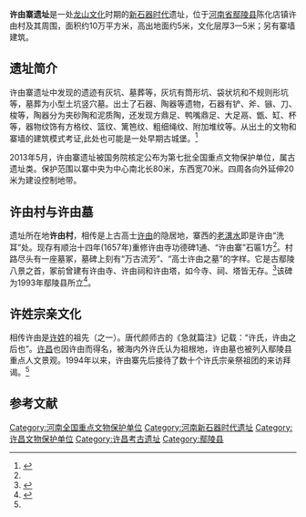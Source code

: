 {{文物保护单位
| 级别 = 全国
| 名称 = 许由寨遗址
| 图片 = 
| 所在 = [[河南省|河南省]][[鄢陵县|鄢陵县]]
| 分类 = 古遗址
| 时代 = 新石器时代
| 编号 = 7-0277
| 登录 = 2013年3月5日
}}

'''许由寨遗址'''是一处[[龙山文化|龙山文化]]时期的[[新石器时代|新石器时代]]遗址，位于[[河南省|河南省]][[鄢陵县|鄢陵县]]陈化店镇许由村及其周围，面积约10万平方米，高出地面约5米，文化层厚3—5米；另有寨墙建筑。

== 遗址简介 ==
许由寨遗址中发现的遗迹有灰坑、墓葬等，灰坑有筒形坑、袋状坑和不规则形坑等，墓葬为小型土坑竖穴墓。出土了石器、陶器等遗物，石器有铲、斧、镞、刀、梭等，陶器分为夹砂陶和泥质陶，还发现方鼎足、鸭嘴鼎足、大足鬲、甑、缸、杯等，器物纹饰有方格纹、篮纹、篱笆纹、粗细绳纹、附加堆纹等。从出土的文物和寨墙的建筑模式考证,此处也可能是一处早期古城堡。<ref name="wwj">{{cite web |title=许由寨遗址 |url=http://www.haww.gov.cn/sitesources/hnwwj/page_html5/wwly/wwdt/xcs/wwbhdw/article9a498a6423ed44c181cf9d675f231e85.html |publisher=河南省文物局 |accessdate=2021-02-22 |archiveurl=https://web.archive.org/web/20210222062218/http://www.haww.gov.cn/sitesources/hnwwj/page_html5/wwly/wwdt/xcs/wwbhdw/article9a498a6423ed44c181cf9d675f231e85.html |archivedate=2021-02-22 |dead-url=no }}</ref>

2013年5月，许由寨遗址被国务院核定公布为第七批全国重点文物保护单位，属古遗址类。保护范围以寨中央为中心南北长80米，东西宽70米。四周各向外延伸20米为建设控制地带。

== 许由村与许由墓 ==
遗址所在地'''许由村'''，相传是上古高士[[许由|许由]]的隐居地，寨西的[[老潩水|老潩水]]即是许由“洗耳”处。现存有顺治十四年(1657年)重修许由寺功德碑1通、“许由寨”石匾1方<ref name="wwj"></ref>。村路尽头有一座墓冢，墓碑上刻有“万古流芳”、“高士许由之墓”的字样。它是古鄢陵八景之首，冢前曾建有许由寺、许由祠和许由塔，如今寺、祠、塔皆无存。<ref name="晨报">{{cite news |author1=张莉莉 |title=许由寨：一座远古时期的城堡 |url=http://szb.21xc.com/xccb/PC/att/202004/16/03c25fb3-fc9c-42c7-8f21-d0b31f34e702.pdf |accessdate=2021-02-22 |work=许昌晨报 |date=2020年4月16日 |archiveurl=https://web.archive.org/web/20210222070040/http://szb.21xc.com/xccb/PC/att/202004/16/03c25fb3-fc9c-42c7-8f21-d0b31f34e702.pdf |archivedate=2021-02-22 |dead-url=no }}</ref>该碑为1993年鄢陵县所立<ref>{{cite web |title=鄢陵许由墓 |url=https://www.lx3633.com/post/3147.html |website=安阳旅游网 |accessdate=2021-02-22 |archiveurl=https://web.archive.org/web/20210222082127/https://www.lx3633.com/post/3147.html |archivedate=2021-02-22 |dead-url=no }}</ref>。

== 许姓宗亲文化 ==
相传许由是[[许姓|许姓]]的祖先（之一）。唐代颜师古的《急就篇注》记载：“许氏，许由之后也”。[[许昌市|许昌]]也因许由而得名，被海内外许氏认为祖根地，许由墓也被列入鄢陵县重点人文景观。1994年以来，许由寨先后接待了数十个许氏宗亲祭祖团的来访拜谒。<ref name="晨报"></ref>

==参考文献==
{{reflist}}

{{河南全国重点文物保护单位}}

[[Category:河南全国重点文物保护单位|Category:河南全国重点文物保护单位]]
[[Category:河南新石器时代遗址|Category:河南新石器时代遗址]]
[[Category:许昌文物保护单位|Category:许昌文物保护单位]]
[[Category:许昌考古遗址|Category:许昌考古遗址]]
[[Category:鄢陵县|Category:鄢陵县]]